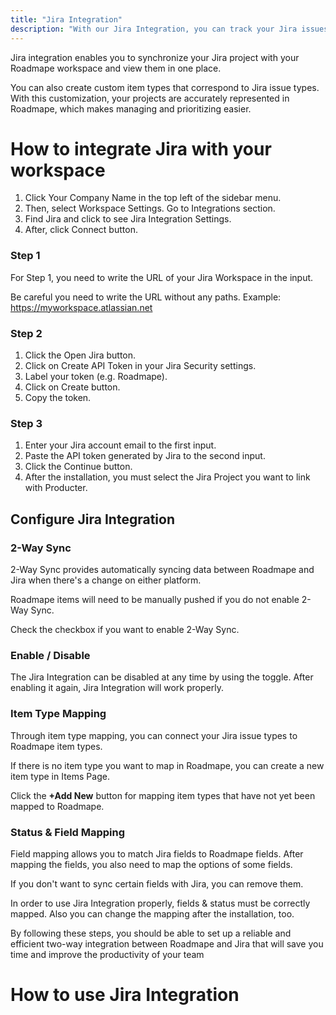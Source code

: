 ```yaml
---
title: "Jira Integration"
description: "With our Jira Integration, you can track your Jira issues strategically in Roadmape, without all the complexity of Jira."
---
```


Jira integration enables you to synchronize your Jira project with your Roadmape workspace and view them in one place.

You can also create custom item types that correspond to Jira issue types. With this customization, your projects are accurately represented in Roadmape, which makes managing and prioritizing easier.

# How to integrate Jira with your workspace

1. Click Your Company Name in the top left of the sidebar menu.
2. Then, select Workspace Settings. Go to Integrations section.
3. Find Jira and click to see Jira Integration Settings.
4. After, click Connect button.

### Step 1

For Step 1, you need to write the URL of your Jira Workspace in the input.

<Warning>Be careful you need to write the URL without any paths. Example: https://myworkspace.atlassian.net</Warning>

### Step 2

1. Click the Open Jira button.
2. Click on Create API Token in your Jira Security settings.
3. Label your token (e.g. Roadmape).
4. Click on Create button.
5. Copy the token.

### Step 3

1. Enter your Jira account email to the first input.
2. Paste the API token generated by Jira to the second input.
3. Click the Continue button.
4. After the installation, you must select the Jira Project you want to link with Producter.

## Configure Jira Integration

### 2-Way Sync

2-Way Sync provides automatically syncing data between Roadmape and Jira when there's a change on either platform.

<Note>Roadmape items will need to be manually pushed if you do not enable 2-Way Sync.</Note>

Check the checkbox if you want to enable 2-Way Sync.

### Enable / Disable

The Jira Integration can be disabled at any time by using the toggle. After enabling it again, Jira Integration will work properly.

### Item Type Mapping

Through item type mapping, you can connect your Jira issue types to Roadmape item types.

If there is no item type you want to map in Roadmape, you can create a new item type in Items Page.

Click the **+Add New** button for mapping item types that have not yet been mapped to Roadmape.

### Status & Field Mapping

Field mapping allows you to match Jira fields to Roadmape fields. After mapping the fields, you also need to map the options of some fields.

If you don't want to sync certain fields with Jira, you can remove them.

In order to use Jira Integration properly, fields & status must be correctly mapped. Also you can change the mapping after the installation, too.

By following these steps, you should be able to set up a reliable and efficient two-way integration between Roadmape and Jira that will save you time and improve the productivity of your team

# How to use Jira Integration


